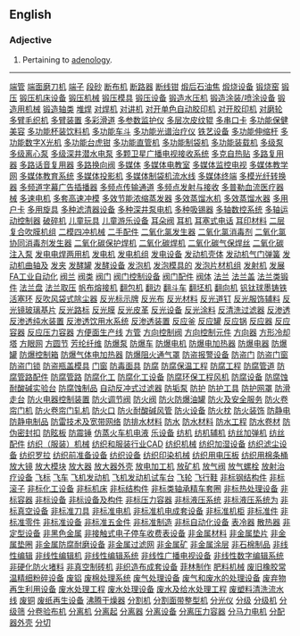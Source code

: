 ==English==

===Adjective===
#Pertaining to [[adenology]].


----
{{webster}}
[http://www.0008888.com/jixie007/001.htm 端管]
[http://www.0008888.com/jixie007/002.htm 端面磨刀机]
[http://www.0008888.com/jixie007/003.htm 端子]
[http://www.0008888.com/jixie007/004.htm 段砂]
[http://www.0008888.com/jixie007/005.htm 断布机]
[http://www.0008888.com/jixie007/006.htm 断路器]
[http://www.0008888.com/jixie007/007.htm 断线钳]
[http://www.0008888.com/jixie007/008.htm 煅后石油焦]
[http://www.0008888.com/jixie007/009.htm 煅烧设备]
[http://www.0008888.com/jixie007/010.htm 锻烧窑]
[http://www.0008888.com/jixie007/011.htm 锻压]
[http://www.0008888.com/jixie007/012.htm 锻压机床设备]
[http://www.0008888.com/jixie007/013.htm 锻压机械]
[http://www.0008888.com/jixie007/014.htm 锻压模具]
[http://www.0008888.com/jixie007/015.htm 锻压设备]
[http://www.0008888.com/jixie007/016.htm 锻造水压机]
[http://www.0008888.com/jixie007/017.htm 锻造涂装/喷涂设备]
[http://www.0008888.com/jixie007/018.htm 锻造用机械]
[http://www.0008888.com/jixie007/019.htm 锻造轴类]
[http://www.0008888.com/jixie007/020.htm 堆焊]
[http://www.0008888.com/jixie007/021.htm 对焊机]
[http://www.0008888.com/jixie007/022.htm 对讲机]
[http://www.0008888.com/jixie007/023.htm 对开单色自动胶印机]
[http://www.0008888.com/jixie007/024.htm 对开胶印机]
[http://www.0008888.com/jixie007/025.htm 对磨轮]
[http://www.0008888.com/jixie007/026.htm 多臂毛织机]
[http://www.0008888.com/jixie007/027.htm 多臂装置]
[http://www.0008888.com/jixie007/028.htm 多彩滑道]
[http://www.0008888.com/jixie007/029.htm 多参数监护仪]
[http://www.0008888.com/jixie007/030.htm 多层次皮纹辊]
[http://www.0008888.com/jixie007/031.htm 多串口卡]
[http://www.0008888.com/jixie007/032.htm 多功能保健美容]
[http://www.0008888.com/jixie007/033.htm 多功能杯装饮料机]
[http://www.0008888.com/jixie007/034.htm 多功能车斗]
[http://www.0008888.com/jixie007/035.htm 多功能光谱治疗仪]
[http://www.0008888.com/jixie007/036.htm 铁艺设备]
[http://www.0008888.com/jixie007/037.htm 多功能伸缩杆]
[http://www.0008888.com/jixie007/038.htm 多功能数字X光机]
[http://www.0008888.com/jixie007/039.htm 多功能台虎钳]
[http://www.0008888.com/jixie007/040.htm 多功能直管机]
[http://www.0008888.com/jixie007/041.htm 多功能制袋机]
[http://www.0008888.com/jixie007/042.htm 多功能装载机]
[http://www.0008888.com/jixie007/043.htm 多级泵]
[http://www.0008888.com/jixie007/044.htm 多级离心泵]
[http://www.0008888.com/jixie007/045.htm 多级深井潜水电泵]
[http://www.0008888.com/jixie007/046.htm 多颗卫星广播电视接收系统]
[http://www.0008888.com/jixie007/047.htm 多克自热贴]
[http://www.0008888.com/jixie007/048.htm 多路复用器]
[http://www.0008888.com/jixie007/049.htm 多路话音复用器]
[http://www.0008888.com/jixie007/050.htm 多路换向阀]
[http://www.0008888.com/jixie007/051.htm 多媒体]
[http://www.0008888.com/jixie007/052.htm 多媒体电教室]
[http://www.0008888.com/jixie007/053.htm 多媒体监控电视]
[http://www.0008888.com/jixie007/054.htm 多媒体教学网]
[http://www.0008888.com/jixie007/055.htm 多媒体教育系统]
[http://www.0008888.com/jixie007/056.htm 多媒体投影机]
[http://www.0008888.com/jixie007/057.htm 多媒体制袋机流水线]
[http://www.0008888.com/jixie007/058.htm 多媒体终端]
[http://www.0008888.com/jixie007/059.htm 多模光纤转换器]
[http://www.0008888.com/jixie007/060.htm 多频道字幕广告插播器]
[http://www.0008888.com/jixie007/061.htm 多频点传输通道]
[http://www.0008888.com/jixie007/062.htm 多频点发射与接收]
[http://www.0008888.com/jixie007/063.htm 多普勒血流医疗器械]
[http://www.0008888.com/jixie007/064.htm 多速电机]
[http://www.0008888.com/jixie007/065.htm 多套高速冲模]
[http://www.0008888.com/jixie007/066.htm 多效节能浓缩蒸发器]
[http://www.0008888.com/jixie007/067.htm 多效蒸馏水机]
[http://www.0008888.com/jixie007/068.htm 多效蒸馏水器]
[http://www.0008888.com/jixie007/069.htm 多用户卡]
[http://www.0008888.com/jixie007/070.htm 多用旋具]
[http://www.0008888.com/jixie007/071.htm 多种滤清器设备]
[http://www.0008888.com/jixie007/072.htm 多种深井泵电机]
[http://www.0008888.com/jixie007/073.htm 多种吸锡器]
[http://www.0008888.com/jixie007/074.htm 多轴数控系统]
[http://www.0008888.com/jixie007/075.htm 多轴运动控制器]
[http://www.0008888.com/jixie007/076.htm 破碎机]
[http://www.0008888.com/jixie007/077.htm 儿童玩具]
[http://www.0008888.com/jixie007/078.htm 儿童游乐设备]
[http://www.0008888.com/jixie007/079.htm 耳朵阀]
[http://www.0008888.com/jixie007/080.htm 耳机]
[http://www.0008888.com/jixie007/081.htm 耳塞式电话]
[http://www.0008888.com/jixie007/082.htm 耳印材料]
[http://www.0008888.com/jixie007/083.htm 二层复合吹膜机组]
[http://www.0008888.com/jixie007/084.htm 二模四冲机械]
[http://www.0008888.com/jixie007/085.htm 二手配件]
[http://www.0008888.com/jixie007/086.htm 二氧化氯发生器]
[http://www.0008888.com/jixie007/087.htm 二氧化氯消毒剂]
[http://www.0008888.com/jixie007/088.htm 二氧化氯协同消毒剂发生器]
[http://www.0008888.com/jixie007/089.htm 二氧化碳保护焊机]
[http://www.0008888.com/jixie007/090.htm 二氧化碳焊机]
[http://www.0008888.com/jixie007/091.htm 二氧化碳气保焊丝]
[http://www.0008888.com/jixie007/092.htm 二氧化碳注入泵]
[http://www.0008888.com/jixie007/093.htm 发电电焊两用机]
[http://www.0008888.com/jixie007/094.htm 发电机]
[http://www.0008888.com/jixie007/095.htm 发电机组]
[http://www.0008888.com/jixie007/096.htm 发电设备]
[http://www.0008888.com/jixie007/097.htm 发动机壳体]
[http://www.0008888.com/jixie007/098.htm 发动机气门弹簧]
[http://www.0008888.com/jixie007/099.htm 发动机曲轴及] 
[http://www.0008888.com/jixie007/100.htm 发夹]
[http://www.0008888.com/jixie007/101.htm 发酵罐]
[http://www.0008888.com/jixie007/102.htm 发酵设备]
[http://www.0008888.com/jixie007/103.htm 发泡机]
[http://www.0008888.com/jixie007/104.htm 发泡模具的]
[http://www.0008888.com/jixie007/105.htm 发泡片材机组]
[http://www.0008888.com/jixie007/106.htm 发射机]
[http://www.0008888.com/jixie007/107.htm 发展FA工业自动化]
[http://www.0008888.com/jixie007/108.htm 阀兰]
[http://www.0008888.com/jixie007/109.htm 阀类]
[http://www.0008888.com/jixie007/110.htm 阀门]
[http://www.0008888.com/jixie007/111.htm 阀门控制设备]
[http://www.0008888.com/jixie007/112.htm 阀门配件]
[http://www.0008888.com/jixie007/113.htm 阀体]
[http://www.0008888.com/jixie007/114.htm 法兰]
[http://www.0008888.com/jixie007/115.htm 法兰盖]
[http://www.0008888.com/jixie007/116.htm 法兰类锻件]
[http://www.0008888.com/jixie007/117.htm 法兰盘]
[http://www.0008888.com/jixie007/118.htm 法兰取压]
[http://www.0008888.com/jixie007/119.htm 帆布熔接机]
[http://www.0008888.com/jixie007/120.htm 翻包机]
[http://www.0008888.com/jixie007/121.htm 翻边]
[http://www.0008888.com/jixie007/122.htm 翻斗车]
[http://www.0008888.com/jixie007/123.htm 翻坯机]
[http://www.0008888.com/jixie007/124.htm 翻向机]
[http://www.0008888.com/jixie007/125.htm 钒钛球墨铸铁活塞环]
[http://www.0008888.com/jixie007/126.htm 反吹风袋式除尘器]
[http://www.0008888.com/jixie007/127.htm 反光标示牌]
[http://www.0008888.com/jixie007/128.htm 反光布]
[http://www.0008888.com/jixie007/129.htm 反光材料]
[http://www.0008888.com/jixie007/130.htm 反光道钉]
[http://www.0008888.com/jixie007/131.htm 反光服饰辅料]
[http://www.0008888.com/jixie007/132.htm 反光镜玻璃基片]
[http://www.0008888.com/jixie007/133.htm 反光路标]
[http://www.0008888.com/jixie007/134.htm 反光膜]
[http://www.0008888.com/jixie007/135.htm 反光皮革]
[http://www.0008888.com/jixie007/136.htm 反光设备] 
[http://www.0008888.com/jixie007/137.htm 反光涂料]
[http://www.0008888.com/jixie007/138.htm 反清洗过滤器]
[http://www.0008888.com/jixie007/139.htm 反渗透]
[http://www.0008888.com/jixie007/140.htm 反渗透纯水装置]
[http://www.0008888.com/jixie007/141.htm 反渗透饮用水系统]
[http://www.0008888.com/jixie007/142.htm 反渗透装置]
[http://www.0008888.com/jixie007/143.htm 反应釜]
[http://www.0008888.com/jixie007/144.htm 反应罐]
[http://www.0008888.com/jixie007/145.htm 反应锅]
[http://www.0008888.com/jixie007/146.htm 反应器]
[http://www.0008888.com/jixie007/147.htm 反应容器]
[http://www.0008888.com/jixie007/148.htm 反应压力容器]
[http://www.0008888.com/jixie007/149.htm 方便面生产线]
[http://www.0008888.com/jixie007/150.htm 方管]
[http://www.0008888.com/jixie007/151.htm 方向控制阀]
[http://www.0008888.com/jixie007/152.htm 方向控制元件]
[http://www.0008888.com/jixie007/153.htm 方向器]
[http://www.0008888.com/jixie007/154.htm 方形冷却塔]
[http://www.0008888.com/jixie007/155.htm 方眼网]
[http://www.0008888.com/jixie007/156.htm 方圆节]
[http://www.0008888.com/jixie007/157.htm 芳纶纤维]
[http://www.0008888.com/jixie007/158.htm 防爆泵]
[http://www.0008888.com/jixie007/159.htm 防爆车]
[http://www.0008888.com/jixie007/160.htm 防爆电机]
[http://www.0008888.com/jixie007/161.htm 防爆电加热器]
[http://www.0008888.com/jixie007/162.htm 防爆电器]
[http://www.0008888.com/jixie007/163.htm 防爆罐]
[http://www.0008888.com/jixie007/164.htm 防爆控制箱]
[http://www.0008888.com/jixie007/165.htm 防爆气体电加热器]
[http://www.0008888.com/jixie007/166.htm 防爆阻火通气罩]
[http://www.0008888.com/jixie007/167.htm 防盗报警设备]
[http://www.0008888.com/jixie007/168.htm 防盗门]
[http://www.0008888.com/jixie007/169.htm 防盗门窗]
[http://www.0008888.com/jixie007/170.htm 防盗门锁]
[http://www.0008888.com/jixie007/171.htm 防盗瓶盖模具]
[http://www.0008888.com/jixie007/172.htm 门窗]
[http://www.0008888.com/jixie007/173.htm 防毒面具]
[http://www.0008888.com/jixie007/174.htm 防腐]
[http://www.0008888.com/jixie007/175.htm 防腐保温工程]
[http://www.0008888.com/jixie007/176.htm 防腐工程]
[http://www.0008888.com/jixie007/177.htm 防腐管道]
[http://www.0008888.com/jixie007/178.htm 防腐管路配件]
[http://www.0008888.com/jixie007/179.htm 防腐管路]
[http://www.0008888.com/jixie007/180.htm 防腐化工]
[http://www.0008888.com/jixie007/181.htm 防腐化工设备]
[http://www.0008888.com/jixie007/182.htm 防腐环保工程风机]
[http://www.0008888.com/jixie007/183.htm 防腐设备]
[http://www.0008888.com/jixie007/184.htm 防腐蚀耐酸碱实验台]
[http://www.0008888.com/jixie007/185.htm 防腐蚀制品]
[http://www.0008888.com/jixie007/186.htm 自动反冲式过滤器]
[http://www.0008888.com/jixie007/187.htm 防垢泵]
[http://www.0008888.com/jixie007/188.htm 防护]
[http://www.0008888.com/jixie007/189.htm 防护工具]
[http://www.0008888.com/jixie007/190.htm 防护网罩]
[http://www.0008888.com/jixie007/191.htm 防滑走台]
[http://www.0008888.com/jixie007/192.htm 防火电器控制装置]
[http://www.0008888.com/jixie007/193.htm 防火调节阀]
[http://www.0008888.com/jixie007/194.htm 防火阀]
[http://www.0008888.com/jixie007/195.htm 防火防爆油罐]
[http://www.0008888.com/jixie007/196.htm 防火及安全服务]
[http://www.0008888.com/jixie007/197.htm 防火卷帘门机]
[http://www.0008888.com/jixie007/198.htm 防火卷帘门轧机]
[http://www.0008888.com/jixie007/199.htm 防火口]
[http://www.0008888.com/jixie007/200.htm 防火耐酸碱风管]
[http://www.0008888.com/jixie007/201.htm 防火设备]
[http://www.0008888.com/jixie007/202.htm 防火枕]
[http://www.0008888.com/jixie007/203.htm 防火装饰]
[http://www.0008888.com/jixie007/204.htm 防静电]
[http://www.0008888.com/jixie007/205.htm 防静电制品]
[http://www.0008888.com/jixie007/206.htm 防雷技术及宽带网络]
[http://www.0008888.com/jixie007/207.htm 防排水材料]
[http://www.0008888.com/jixie007/208.htm 防水]
[http://www.0008888.com/jixie007/209.htm 防水材料]
[http://www.0008888.com/jixie007/210.htm 防水工程]
[http://www.0008888.com/jixie007/211.htm 防水卷材]
[http://www.0008888.com/jixie007/212.htm 防伪密封扣]
[http://www.0008888.com/jixie007/213.htm 防眩板]
[http://www.0008888.com/jixie007/214.htm 防震锤]
[http://www.0008888.com/jixie007/215.htm 仿蒸火车机电液]
[http://www.0008888.com/jixie007/216.htm 乐设备]
[http://www.0008888.com/jixie007/217.htm 纺机]
[http://www.0008888.com/jixie007/218.htm 纺机辅机]
[http://www.0008888.com/jixie007/219.htm 纺丝加弹机]
[http://www.0008888.com/jixie007/220.htm 纺丝配件]
[http://www.0008888.com/jixie007/221.htm 纺织（服装）机械]
[http://www.0008888.com/jixie007/222.htm 纺织和服装行业CAD]
[http://www.0008888.com/jixie007/223.htm 纺织机械]
[http://www.0008888.com/jixie007/224.htm 纺织加湿设备]
[http://www.0008888.com/jixie007/225.htm 纺织滤尘设备]
[http://www.0008888.com/jixie007/226.htm 纺织罗拉]
[http://www.0008888.com/jixie007/227.htm 纺织前准备设备]
[http://www.0008888.com/jixie007/228.htm 纺织设备]
[http://www.0008888.com/jixie007/229.htm 纺织印染机械]
[http://www.0008888.com/jixie007/230.htm 纺织用电压板]
[http://www.0008888.com/jixie007/231.htm 纺织用棉条桶]
[http://www.0008888.com/jixie007/232.htm 放大镜]
[http://www.0008888.com/jixie007/233.htm 放大模块]
[http://www.0008888.com/jixie007/234.htm 放大器]
[http://www.0008888.com/jixie007/235.htm 放大器外壳]
[http://www.0008888.com/jixie007/236.htm 放电加工机]
[http://www.0008888.com/jixie007/237.htm 放矿机]
[http://www.0008888.com/jixie007/238.htm 放气阀]
[http://www.0008888.com/jixie007/239.htm 放气螺栓]
[http://www.0008888.com/jixie007/240.htm 放射治疗设备]
[http://www.0008888.com/jixie007/241.htm 飞标]
[http://www.0008888.com/jixie007/242.htm 飞车]
[http://www.0008888.com/jixie007/243.htm 飞机发动机]
[http://www.0008888.com/jixie007/244.htm 飞机发动机试车台]
[http://www.0008888.com/jixie007/245.htm 飞轮]
[http://www.0008888.com/jixie007/246.htm 飞行鞋]
[http://www.0008888.com/jixie007/247.htm 非标钢结构件]
[http://www.0008888.com/jixie007/248.htm 非标滚子]
[http://www.0008888.com/jixie007/249.htm 非标化工设备]
[http://www.0008888.com/jixie007/250.htm 非标机床]
[http://www.0008888.com/jixie007/251.htm 非标结构件]
[http://www.0008888.com/jixie007/252.htm 非标类轴承精车套圈]
[http://www.0008888.com/jixie007/253.htm 非标热处理设备]
[http://www.0008888.com/jixie007/254.htm 非标容器]
[http://www.0008888.com/jixie007/255.htm 非标设备]
[http://www.0008888.com/jixie007/256.htm 非标设备及构件]
[http://www.0008888.com/jixie007/257.htm 非标压力容器]
[http://www.0008888.com/jixie007/258.htm 非标液压系统]
[http://www.0008888.com/jixie007/259.htm 非标液压系统为]
[http://www.0008888.com/jixie007/260.htm 非标真空设备]
[http://www.0008888.com/jixie007/261.htm 非标准刀具]
[http://www.0008888.com/jixie007/262.htm 非标准电机]
[http://www.0008888.com/jixie007/263.htm 非标准机电成套设备]
[http://www.0008888.com/jixie007/264.htm 非标准机柜]
[http://www.0008888.com/jixie007/265.htm 非标准件]
[http://www.0008888.com/jixie007/266.htm 非标准零件]
[http://www.0008888.com/jixie007/267.htm 非标准设备]
[http://www.0008888.com/jixie007/268.htm 非标准五金件]
[http://www.0008888.com/jixie007/269.htm 非标准制造]
[http://www.0008888.com/jixie007/270.htm 非标自动化设备]
[http://www.0008888.com/jixie007/271.htm 表冷器]
[http://www.0008888.com/jixie007/272.htm 散热器]
[http://www.0008888.com/jixie007/273.htm 非定型设备]
[http://www.0008888.com/jixie007/274.htm 非黑色金属]
[http://www.0008888.com/jixie007/275.htm 非接触式电子停车收费表设备]
[http://www.0008888.com/jixie007/276.htm 非金属材料]
[http://www.0008888.com/jixie007/277.htm 非金属垫片]
[http://www.0008888.com/jixie007/278.htm 非金属垫圈]
[http://www.0008888.com/jixie007/279.htm 非金属防腐耐磨设备]
[http://www.0008888.com/jixie007/280.htm 非金属过滤网]
[http://www.0008888.com/jixie007/281.htm 非金属矿]
[http://www.0008888.com/jixie007/282.htm 非金属涂层]
[http://www.0008888.com/jixie007/283.htm 非石棉制品]
[http://www.0008888.com/jixie007/284.htm 非线性编辑]
[http://www.0008888.com/jixie007/285.htm 非线性编辑机]
[http://www.0008888.com/jixie007/286.htm 非线性编辑系统]
[http://www.0008888.com/jixie007/287.htm 非线性广播电视设备]
[http://www.0008888.com/jixie007/288.htm 非线性数字编辑系统]
[http://www.0008888.com/jixie007/289.htm 非硬化防火堵料]
[http://www.0008888.com/jixie007/290.htm 非真空制砖机]
[http://www.0008888.com/jixie007/291.htm 非织造布成套设备]
[http://www.0008888.com/jixie007/292.htm 菲林制作]
[http://www.0008888.com/jixie007/293.htm 肥料机械]
[http://www.0008888.com/jixie007/294.htm 废旧橡胶常温精细粉碎设备]
[http://www.0008888.com/jixie007/295.htm 废铝]
[http://www.0008888.com/jixie007/296.htm 废棉处理系统]
[http://www.0008888.com/jixie007/297.htm 废气处理设备]
[http://www.0008888.com/jixie007/298.htm 废气和废水的处理设备]
[http://www.0008888.com/jixie007/299.htm 废弃物再生利用设备]
[http://www.0008888.com/jixie007/300.htm 废水处理工程]
[http://www.0008888.com/jixie007/301.htm 废水处理设备]
[http://www.0008888.com/jixie007/302.htm 废水及给水处理工程]
[http://www.0008888.com/jixie007/303.htm 废塑料清洗流水线]
[http://www.0008888.com/jixie007/304.htm 废铜]
[http://www.0008888.com/jixie007/305.htm 废纸再生设备]
[http://www.0008888.com/jixie007/306.htm 沸腾干燥器]
[http://www.0008888.com/jixie007/307.htm 分割机]
[http://www.0008888.com/jixie007/308.htm 分割面带整型机]
[http://www.0008888.com/jixie007/309.htm 分光仪]
[http://www.0008888.com/jixie007/310.htm 分级]
[http://www.0008888.com/jixie007/311.htm 分级机]
[http://www.0008888.com/jixie007/312.htm 分级筛]
[http://www.0008888.com/jixie007/313.htm 分卷验布机] 
[http://www.0008888.com/jixie007/314.htm 分离机]
[http://www.0008888.com/jixie007/315.htm 分离起]
[http://www.0008888.com/jixie007/316.htm 分离器]
[http://www.0008888.com/jixie007/317.htm 分离设备]
[http://www.0008888.com/jixie007/318.htm 分离压力容器]
[http://www.0008888.com/jixie007/319.htm 分马力电机]
[http://www.0008888.com/jixie007/320.htm 分配器外壳] 
[http://www.0008888.com/jixie007/321.htm 分切]